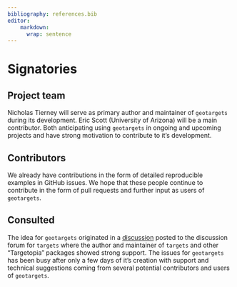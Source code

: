 ```yaml
---
bibliography: references.bib
editor:
    markdown: 
      wrap: sentence
---
```


# Signatories
<!-- 
This section provides the ISC with a view of the support received from the community for a proposal. Acceptance isn't predicated on popularity but community acceptance is important.  Willingness to accept outside input is also a good marker for project delivery. 

An optional section would be for R-Core signatories where changes to R are proposed.
-->

## Project team
<!-- 
Who are the people responsible for actually delivering the project if the proposal gets accepted and are already signed up and rearing to go?
-->

Nicholas Tierney will serve as primary author and maintainer of `geotargets` during its development.  Eric Scott (University of Arizona) will be a main contributor.  Both anticipating using `geotargets` in ongoing and upcoming projects and have strong motivation to contribute to it's development.

## Contributors
<!-- 
Who are the people who have actively helped with this proposal but won't necessarily be on the core project team later?
-->

We already have contributions in the form of detailed reproducible examples in GitHub issues.  We hope that these people continue to contribute in the form of pull requests and further input as users of `geotargets`.  <!--# maybe list here the people who have commented on issues by name? I feel like there is an impressive volume of activity given that the repo has only existed for a few days --eric -->

## Consulted
<!-- 
Who has been given the opportunity to provide feedback on the proposal? This should include any R Consortium & ISC members who the proposal has been discussed with.
-->

The idea for `geotargets` originated in a [discussion](https://github.com/ropensci/targets/discussions/1248) posted to the discussion forum for `targets` where the author and maintainer of `targets` and other "Targetopia" packages showed strong support.  The issues for `geotargets` has been busy after only a few days of it's creation with support and technical suggestions coming from several potential contributors and users of `geotargets`.

